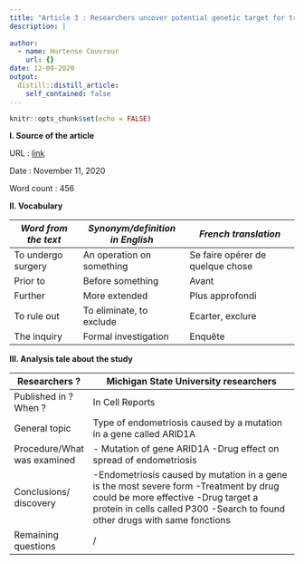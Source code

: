 ```yaml
---
title: "Article 3 : Researchers uncover potential genetic target for treating endometriosis "
description: |
  
author:
  - name: Hortense Couvreur
    url: {}
date: 12-09-2020
output:
  distill::distill_article:
    self_contained: false
---
```


```r
knitr::opts_chunk$set(echo = FALSE)
```

**I. Source of the article**

URL : [link](https://www.news-medical.net/news/20201111/Researchers-uncover-potential-genetic-target-for-treating-endometriosis.aspx)

Date : November 11, 2020

Word count : 456

**II. Vocabulary**

| *Word from the text* | *Synonym/definition in English* | *French translation*             |
|----------------------|---------------------------------|----------------------------------|
| To undergo surgery   | An operation on something       | Se faire opérer de quelque chose |
| Prior to             | Before something                | Avant                            |
| Further              | More extended                   | Plus approfondi                  |
| To rule out          | To eliminate, to exclude        | Ecarter, exclure                 |
| The inquiry          | Formal investigation            | Enquête                          |


**III. Analysis tale about the study**

| Researchers ?                | Michigan State University researchers                                                                                                                                                                         |
|------------------------------|---------------------------------------------------------------------------------------------------------------------------------------------------------------------------------------------------------------|
| Published in ? When ?        | In Cell Reports                                                                                                                                                                                               |
| General topic                | Type of endometriosis caused by a mutation in a gene called ARID1A                                                                                                                                            |
| Procedure/What was examined  | - Mutation of gene ARID1A -Drug effect on spread of endometriosis                                                                                                                                             |
| Conclusions/ discovery       | -Endometriosis caused by mutation in a gene is the most severe form -Treatment by drug could be more effective  -Drug target a protein in cells called P300 -Search to found other drugs with same fonctions  |
| Remaining questions          | /                                                                                                                                                                                                             |
